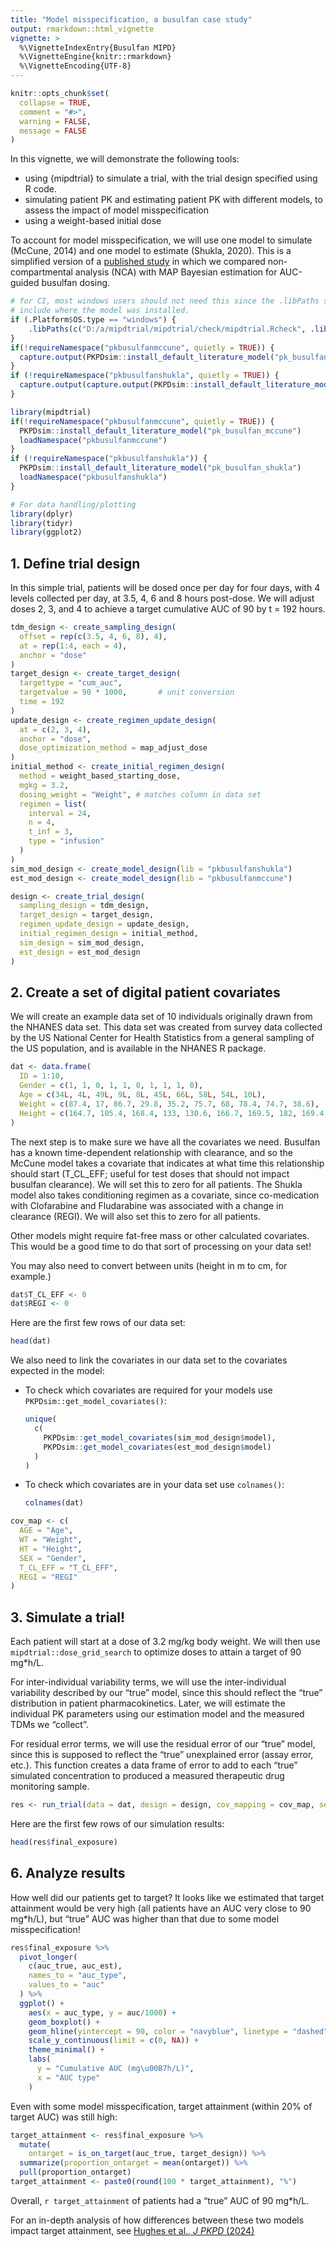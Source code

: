 ```yaml
---
title: "Model misspecification, a busulfan case study"
output: rmarkdown::html_vignette
vignette: >
  %\VignetteIndexEntry{Busulfan MIPD}
  %\VignetteEngine{knitr::rmarkdown}
  %\VignetteEncoding{UTF-8}
---
```


```r
knitr::opts_chunk$set(
  collapse = TRUE,
  comment = "#>",
  warning = FALSE, 
  message = FALSE
)
```

In this vignette, we will demonstrate the following tools:

* using {mipdtrial} to simulate a trial, with the trial design specified using
  R code.
* simulating patient PK and estimating patient PK with different models, to
  assess the impact of model misspecification
* using a weight-based initial dose

To account for model misspecification, we will use one model to simulate
(McCune, 2014) and one model to estimate (Shukla, 2020). This is a simplified
version of a [published
study](https://link.springer.com/article/10.1007/s10928-024-09915-w) in which we
compared non-compartmental analysis (NCA) with MAP Bayesian estimation for
AUC-guided busulfan dosing.

```r
# for CI, most windows users should not need this since the .libPaths should
# include where the model was installed.
if (.Platform$OS.type == "windows") { 
    .libPaths(c("D:/a/mipdtrial/mipdtrial/check/mipdtrial.Rcheck", .libPaths()))
}
if(!requireNamespace("pkbusulfanmccune", quietly = TRUE)) {
  capture.output(PKPDsim::install_default_literature_model("pk_busulfan_mccune"))
}
if (!requireNamespace("pkbusulfanshukla", quietly = TRUE)) {
  capture.output(capture.output(PKPDsim::install_default_literature_model("pk_busulfan_shukla")))
}
```

```r
library(mipdtrial)
if(!requireNamespace("pkbusulfanmccune", quietly = TRUE)) {
  PKPDsim::install_default_literature_model("pk_busulfan_mccune")
  loadNamespace("pkbusulfanmccune")
}
if (!requireNamespace("pkbusulfanshukla")) {
  PKPDsim::install_default_literature_model("pk_busulfan_shukla")
  loadNamespace("pkbusulfanshukla")
}

# For data handling/plotting
library(dplyr)
library(tidyr)
library(ggplot2)

```

## 1. Define trial design

In this simple trial, patients will be dosed once per day for four days, with 4
levels collected per day, at 3.5, 4, 6 and 8 hours post-dose. We will adjust
doses 2, 3, and 4 to achieve a target cumulative AUC of 90 by t = 192 hours.

```r
tdm_design <- create_sampling_design(
  offset = rep(c(3.5, 4, 6, 8), 4),
  at = rep(1:4, each = 4),
  anchor = "dose"
)
target_design <- create_target_design(
  targettype = "cum_auc", 
  targetvalue = 90 * 1000,       # unit conversion
  time = 192
)
update_design <- create_regimen_update_design(
  at = c(2, 3, 4),
  anchor = "dose",
  dose_optimization_method = map_adjust_dose
)
initial_method <- create_initial_regimen_design(
  method = weight_based_starting_dose,
  mgkg = 3.2,
  dosing_weight = "Weight", # matches column in data set
  regimen = list(
    interval = 24,
    n = 4,
    t_inf = 3,
    type = "infusion"
  )
)
sim_mod_design <- create_model_design(lib = "pkbusulfanshukla")
est_mod_design <- create_model_design(lib = "pkbusulfanmccune")

design <- create_trial_design(
  sampling_design = tdm_design,
  target_design = target_design,
  regimen_update_design = update_design,
  initial_regimen_design = initial_method,
  sim_design = sim_mod_design, 
  est_design = est_mod_design
)
```

## 2. Create a set of digital patient covariates

We will create an example data set of 10 individuals originally drawn from the
NHANES data set. This data set was created from survey data collected by the US
National Center for Health Statistics from a general sampling of the US
population, and is available in the NHANES R package.

```r
dat <- data.frame(
  ID = 1:10,
  Gender = c(1, 1, 0, 1, 1, 0, 1, 1, 1, 0),
  Age = c(34L, 4L, 49L, 9L, 8L, 45L, 66L, 58L, 54L, 10L),
  Weight = c(87.4, 17, 86.7, 29.8, 35.2, 75.7, 68, 78.4, 74.7, 38.6),
  Height = c(164.7, 105.4, 168.4, 133, 130.6, 166.7, 169.5, 182, 169.4, 141.8)
)
```

The next step is to make sure we have all the covariates we need. Busulfan has a
known time-dependent relationship with clearance, and so the McCune model takes
a covariate that indicates at what time this relationship should start
(T_CL_EFF; useful for test doses that should not impact busulfan clearance). We
will set this to zero for all patients. The Shukla model also takes conditioning
regimen as a covariate, since co-medication with Clofarabine and Fludarabine was
associated with a change in clearance (REGI). We will also set this to zero for
all patients.

Other models might require fat-free mass or other calculated covariates. This 
would be a good time to do that sort of processing on your data set!

You may also need to convert between units (height in m to cm, for example.)

```r
dat$T_CL_EFF <- 0
dat$REGI <- 0
```

Here are the first few rows of our data set:

```r
head(dat)
```

We also need to link the covariates in our data set to the covariates expected
in the model:

  - To check which covariates are required for your models use
    `PKPDsim::get_model_covariates()`:

    ```r
    unique(
      c(
        PKPDsim::get_model_covariates(sim_mod_design$model),
        PKPDsim::get_model_covariates(est_mod_design$model)
      )
    )
    ```
  
  - To check which covariates are in your data set use `colnames()`:

    ```r
    colnames(dat)
    ```


```r
cov_map <- c(
  AGE = "Age", 
  WT = "Weight", 
  HT = "Height", 
  SEX = "Gender",
  T_CL_EFF = "T_CL_EFF",
  REGI = "REGI"
)
```


## 3. Simulate a trial!

Each patient will start at a dose of 3.2 mg/kg body weight. We will then use
`mipdtrial::dose_grid_search` to optimize doses to attain a target of 90 mg*h/L.

For inter-individual variability terms, we will use the inter-individual
variability described by our "true" model, since this should reflect the
"true" distribution in patient pharmacokinetics. Later, we will estimate
the individual PK parameters using our estimation model and the measured
TDMs we "collect".

For residual error terms, we will use the residual error of our "true" model,
since this is supposed to reflect the "true" unexplained error (assay error, 
etc.). This function creates a data frame of error to add to each "true"
simulated concentration to produced a measured therapeutic drug monitoring 
sample.

```r
res <- run_trial(data = dat, design = design, cov_mapping = cov_map, seed = 1, progress = FALSE)
```

Here are the first few rows of our simulation results:

```r
head(res$final_exposure)
```

## 6. Analyze results

How well did our patients get to target? It looks like we estimated that
target attainment would be very high (all patients have an AUC very close to 
90 mg*h/L), but "true" AUC was higher than that due to some model 
misspecification!

```r
res$final_exposure %>%
  pivot_longer(
    c(auc_true, auc_est),
    names_to = "auc_type",
    values_to = "auc"
  ) %>%
  ggplot() +
    aes(x = auc_type, y = auc/1000) +
    geom_boxplot() +
    geom_hline(yintercept = 90, color = "navyblue", linetype = "dashed") +
    scale_y_continuous(limit = c(0, NA)) +
    theme_minimal() +
    labs(
      y = "Cumulative AUC (mg\u00B7h/L)",
      x = "AUC type"
    )
```

Even with some model misspecification, target attainment (within 20% of target 
AUC) was still high:

```r
target_attainment <- res$final_exposure %>%
  mutate(
    ontarget = is_on_target(auc_true, target_design)) %>%
  summarize(proportion_ontarget = mean(ontarget)) %>%
  pull(proportion_ontarget)
target_attainment <- paste0(round(100 * target_attainment), "%")
```

Overall, `r target_attainment` of patients had a "true" AUC of 90 mg*h/L.

For an in-depth analysis of how differences between these two models impact
target attainment, see [Hughes et al., *J PKPD* (2024)](https://link.springer.com/article/10.1007/s10928-024-09915-w)

